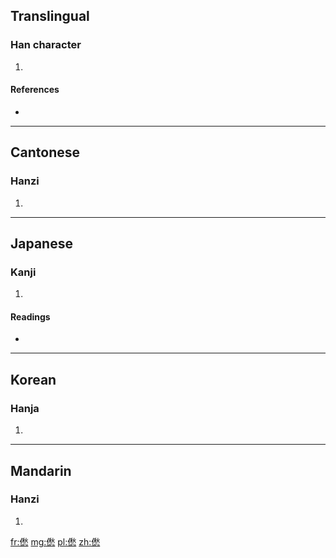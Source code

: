 ==Translingual==

===Han character===
{{Han char|rn=9|rad=人|as=13|sn=15|four=2923<sub>8</sub>|canj=人竹火心 (OHFP)}}

# {{defn|Han|sort=人13}}

====References====
* {{Han ref|kx=0118.170|dkj=01169|dj=0251.020|hdz=10225.110|uh=50FD|ud=20733|bh=E4F0|bd=58608}}

----

==Cantonese==

===Hanzi===
{{yue-hanzi|jyut=|y=jau3}}

# {{defn|lang=yue|sort=人13}}

----

==Japanese==

===Kanji===
{{ja-kanji|grade=|rs=人13}}

# {{defn|lang=ja|sort=人13}}

====Readings====
* {{ja-readings|on=[[しゅう]] (shū)|kun=[[ののしる]] (nonoshiru)}}

----

==Korean==

===Hanja===
{{ko-hanja|hangeul=[[추]]|rv=chu|mr=ch'u}}

# {{defn|lang=ko|sort=人13}}

----

==Mandarin==

===Hanzi===
{{cmn-hanzi|pin=[[zhòu]] ([[zhou4]])|wg=chou<sup>4</sup>}}

# {{defn|lang=cmn|sort=人13}}

[[fr:僽]]
[[mg:僽]]
[[pl:僽]]
[[zh:僽]]